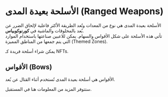 # الأسلحة بعيدة المدى (Ranged Weapons)  

الأسلحة بعيدة المدى هي نوع من المعدات وتُعد الطريقة الأكثر فاعلية لإلحاق الضرر عن بُعد بالمخلوقات والماشية في **كورنوكوبياس**.  
تأتي هذه الأسلحة على شكل الأقواس والسهام. يمكن للاعبين صناعتها باستخدام الموارد التي يتم جمعها من المناطق المميزة (Themed Zones).  

<div className="note-box">
  يمكن شراء أسلحة فريدة كـ NFTs.
</div>

## الأقواس (Bows)  

الأقواس هي أسلحة بعيدة المدى تُستخدم أثناء القتال عن بُعد.  



ستتوفر المزيد من المعلومات هنا في المستقبل.
